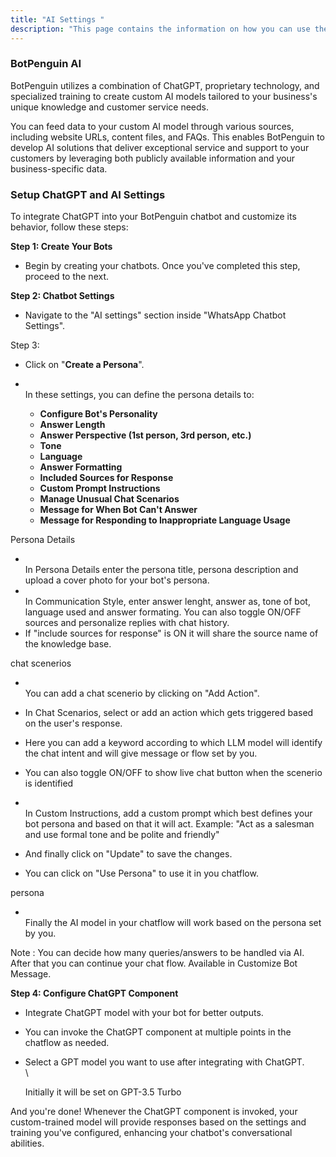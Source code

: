 ```yaml
---
title: "AI Settings "
description: "This page contains the information on how you can use the BotPenguin AI to enhance your chatbot capabilities."
---
```


### **BotPenguin AI**

BotPenguin utilizes a combination of ChatGPT, proprietary technology, and specialized training to create custom AI models tailored to your business's unique knowledge and customer service needs.

You can feed data to your custom AI model through various sources, including website URLs, content files, and FAQs. This enables BotPenguin to develop AI solutions that deliver exceptional service and support to your customers by leveraging both publicly available information and your business-specific data.

### **Setup ChatGPT and AI Settings**

To integrate ChatGPT into your BotPenguin chatbot and customize its behavior, follow these steps:

**Step 1: Create Your Bots**

- Begin by creating your chatbots. Once you've completed this step, proceed to the next.

**Step 2: Chatbot Settings**

- Navigate to the "AI settings" section inside "WhatsApp Chatbot Settings".

Step 3:

- Click on "**Create a Persona**".


- \
  In these settings, you can define the persona details to:
  - **Configure Bot's Personality**
  - **Answer Length**
  - **Answer Perspective (1st person, 3rd person, etc.)**
  - **Tone**
  - **Language**
  - **Answer Formatting**
  - **Included Sources for Response**
  - **Custom Prompt Instructions**
  - **Manage Unusual Chat Scenarios**
  - **Message for When Bot Can't Answer**
  - **Message for Responding to Inappropriate Language Usage**

Persona Details

- \
  In Persona Details enter the persona title, persona description and upload a cover photo for your bot's persona.
- \
  In Communication Style, enter answer lenght, answer as, tone of bot, language used and answer formating. You can also toggle ON/OFF sources and personalize replies with chat history.
- If "include sources for response" is ON it will share the source name of the knowledge base.

chat scenerios

- \
  You can add a chat scenerio by clicking on "Add Action".
- In Chat Scenarios, select or add an action which gets triggered based on the user's response.
- Here you can add a keyword according to which LLM model will identify the chat intent and will give message or flow set by you.
- You can also toggle ON/OFF to show live chat button when the scenerio is identified


- \
  In Custom Instructions, add a custom prompt which best defines your bot persona and based on that it will act. Example: "Act as a salesman and use formal tone and be polite and friendly"
- And finally click on "Update" to save the changes.
- You can click on "Use Persona" to use it in you chatflow.

persona

- \
  Finally the AI model in your chatflow will work based on the persona set by you.

Note : You can decide how many queries/answers to be handled via AI. After that you can continue your chat flow. Available in Customize Bot Message.

**Step 4: Configure ChatGPT Component**

- Integrate ChatGPT model with your bot for better outputs.
- You can invoke the ChatGPT component at multiple points in the chatflow as needed.
- Select a GPT model you want to use after integrating with ChatGPT.\
    \
    

  <Info>
    Initially it will be set on GPT-3.5 Turbo
  </Info>

And you're done\! Whenever the ChatGPT component is invoked, your custom-trained model will provide responses based on the settings and training you've configured, enhancing your chatbot's conversational abilities.